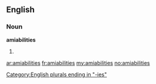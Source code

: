 ==English==

===Noun===
'''amiabilities'''

# {{plural of|[[amiability]]}}

[[Category:English plurals ending in "-ies"]]

[[ar:amiabilities]]
[[fr:amiabilities]]
[[my:amiabilities]]
[[no:amiabilities]]